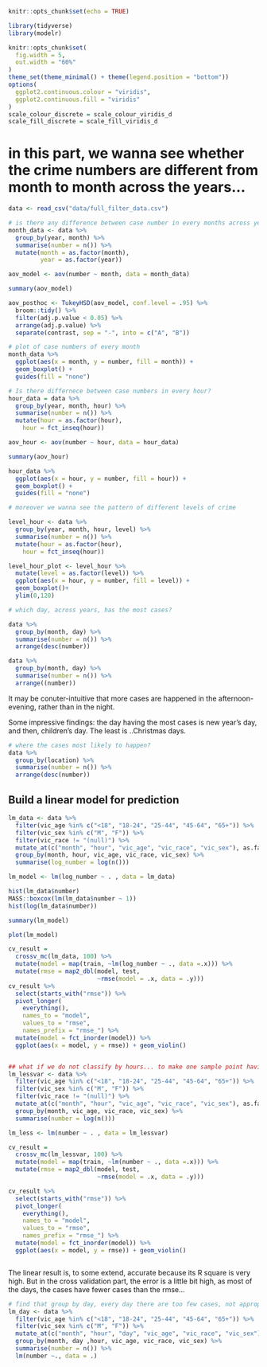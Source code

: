 ```r
knitr::opts_chunk$set(echo = TRUE)

library(tidyverse)
library(modelr)

knitr::opts_chunk$set(
  fig.width = 5,
  out.width = "60%"
)
theme_set(theme_minimal() + theme(legend.position = "bottom"))
options(
  ggplot2.continuous.colour = "viridis",
  ggplot2.continuous.fill = "viridis"
)
scale_colour_discrete = scale_colour_viridis_d
scale_fill_discrete = scale_fill_viridis_d
```

# in this part, we wanna see whether the crime numbers are different from month to month across the years...

```r
data <- read_csv("data/full_filter_data.csv")

# is there any difference between case number in every months across years?
month_data <- data %>%  
  group_by(year, month) %>% 
  summarise(number = n()) %>% 
  mutate(month = as.factor(month),
         year = as.factor(year))

aov_model <- aov(number ~ month, data = month_data)

summary(aov_model)

aov_posthoc <- TukeyHSD(aov_model, conf.level = .95) %>% 
  broom::tidy() %>% 
  filter(adj.p.value < 0.05) %>% 
  arrange(adj.p.value) %>% 
  separate(contrast, sep = "-", into = c("A", "B"))

# plot of case numbers of every month
month_data %>% 
  ggplot(aes(x = month, y = number, fill = month)) +
  geom_boxplot() +
  guides(fill = "none") 
```

```r
# Is there differnece between case numbers in every hour? 
hour_data = data %>% 
  group_by(year, month, hour) %>% 
  summarise(number = n()) %>%
  mutate(hour = as.factor(hour),
    hour = fct_inseq(hour)) 

aov_hour <- aov(number ~ hour, data = hour_data)

summary(aov_hour)

hour_data %>% 
  ggplot(aes(x = hour, y = number, fill = hour)) +
  geom_boxplot() +
  guides(fill = "none") 

# moreover we wanna see the pattern of different levels of crime

level_hour <- data %>% 
  group_by(year, month, hour, level) %>% 
  summarise(number = n()) %>%
  mutate(hour = as.factor(hour),
    hour = fct_inseq(hour))

level_hour_plot <- level_hour %>% 
  mutate(level = as.factor(level)) %>% 
  ggplot(aes(x = hour, y = number, fill = level)) +
  geom_boxplot()+
  ylim(0,120)

# which day, across years, has the most cases?

data %>% 
  group_by(month, day) %>% 
  summarise(number = n()) %>% 
  arrange(desc(number))

data %>% 
  group_by(month, day) %>% 
  summarise(number = n()) %>% 
  arrange((number))
```

It may be conuter-intuitive that more cases are happened in the afternoon-evening, rather than in the night.

Some impressive findings: the day having the most cases is new year's day, and then, children's day. The least is ..Christmas days.

```r
# where the cases most likely to happen?
data %>% 
  group_by(location) %>% 
  summarise(number = n()) %>% 
  arrange(desc(number))
```

## Build a linear model for prediction
```r



lm_data <- data %>% 
  filter(vic_age %in% c("<18", "18-24", "25-44", "45-64", "65+")) %>% 
  filter(vic_sex %in% c("M", "F")) %>%
  filter(vic_race != "(null)") %>% 
  mutate_at(c("month", "hour", "vic_age", "vic_race", "vic_sex"), as.factor) %>% 
  group_by(month, hour, vic_age, vic_race, vic_sex) %>% 
  summarise(log_number = log(n())) 

lm_model <- lm(log_number ~ . , data = lm_data)

hist(lm_data$number)
MASS::boxcox(lm(lm_data$number ~ 1))
hist(log(lm_data$number))

summary(lm_model)

plot(lm_model)

cv_result =
  crossv_mc(lm_data, 100) %>% 
  mutate(model = map(train, ~lm(log_number ~ ., data =.x))) %>% 
  mutate(rmse = map2_dbl(model, test,
                         ~rmse(model = .x, data = .y)))
cv_result %>% 
  select(starts_with("rmse")) %>% 
  pivot_longer(
    everything(),
    names_to = "model", 
    values_to = "rmse",
    names_prefix = "rmse_") %>% 
  mutate(model = fct_inorder(model)) %>% 
  ggplot(aes(x = model, y = rmse)) + geom_violin()


## what if we do not classify by hours... to make one sample point having more samples
lm_lessvar <- data %>% 
  filter(vic_age %in% c("<18", "18-24", "25-44", "45-64", "65+")) %>% 
  filter(vic_sex %in% c("M", "F")) %>%
  filter(vic_race != "(null)") %>% 
  mutate_at(c("month", "hour", "vic_age", "vic_race", "vic_sex"), as.factor) %>% 
  group_by(month, vic_age, vic_race, vic_sex) %>% 
  summarise(number = log(n())) 

lm_less <- lm(number ~ . , data = lm_lessvar)

cv_result =
  crossv_mc(lm_lessvar, 100) %>% 
  mutate(model = map(train, ~lm(number ~ ., data =.x))) %>% 
  mutate(rmse = map2_dbl(model, test,
                         ~rmse(model = .x, data = .y)))

cv_result %>% 
  select(starts_with("rmse")) %>% 
  pivot_longer(
    everything(),
    names_to = "model", 
    values_to = "rmse",
    names_prefix = "rmse_") %>% 
  mutate(model = fct_inorder(model)) %>% 
  ggplot(aes(x = model, y = rmse)) + geom_violin()



```
The linear result is, to some extend, accurate because its R square is very high. But in the cross validation part, the error is a little bit high, as most of the days, the cases have fewer cases than the rmse... 
 
```r
# find that group by day, every day there are too few cases, not appropriate for prediction, so we choose to ignore the day variable
lm_day <- data %>% 
  filter(vic_age %in% c("<18", "18-24", "25-44", "45-64", "65+")) %>% 
  filter(vic_sex %in% c("M", "F")) %>% 
  mutate_at(c("month", "hour", "day", "vic_age", "vic_race", "vic_sex"), as.factor) %>% 
  group_by(month, day ,hour, vic_age, vic_race, vic_sex) %>% 
  summarise(number = n()) %>% 
  lm(number ~., data = .) 

```

